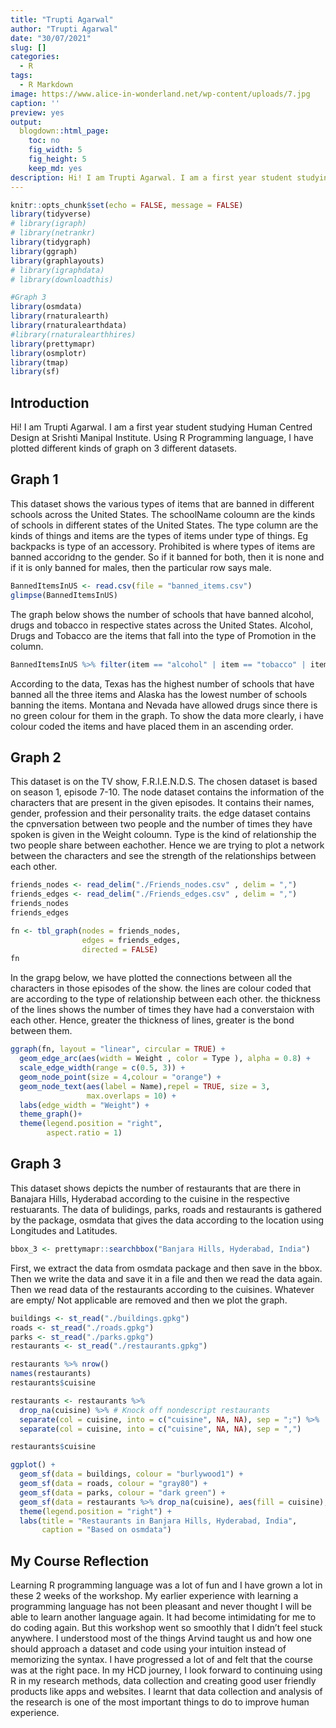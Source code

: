 ```yaml
---
title: "Trupti Agarwal"
author: "Trupti Agarwal"
date: "30/07/2021"
slug: []
categories:
  - R
tags:
  - R Markdown
image: https://www.alice-in-wonderland.net/wp-content/uploads/7.jpg
caption: ''
preview: yes
output:
  blogdown::html_page:
    toc: no
    fig_width: 5
    fig_height: 5
    keep_md: yes
description: Hi! I am Trupti Agarwal. I am a first year student studying Human Centred Design at Srishti Manipal Institute.
---
```


```r
knitr::opts_chunk$set(echo = FALSE, message = FALSE)
library(tidyverse)
# library(igraph)
# library(netrankr)
library(tidygraph)
library(ggraph)
library(graphlayouts)
# library(igraphdata)
# library(downloadthis)

#Graph 3
library(osmdata) 
library(rnaturalearth)
library(rnaturalearthdata)
#library(rnaturalearthhires)
library(prettymapr) 
library(osmplotr) 
library(tmap) 
library(sf)
```

## Introduction
Hi! I am Trupti Agarwal. I am a first year student studying Human Centred Design at Srishti Manipal Institute. Using R Programming language, I have plotted different kinds of graph on 3 different datasets. 

## Graph 1

This dataset shows the various types of items that are banned in different schools across the United States. 
The schoolName coloumn are the kinds of schools in different states of the United States. The type column are the kinds of things and items are the types of items under type of things. Eg backpacks is type of an accessory. Prohibited is where types of items are banned accoridng to the gender. So if it banned for both, then it is none and if it is only banned for males, then the particular row says male. 

```r
BannedItemsInUS <- read.csv(file = "banned_items.csv")
glimpse(BannedItemsInUS)
```

The graph below shows the number of schools that have banned alcohol, drugs and tobacco in respective states across the United States. 
Alcohol, Drugs and Tobacco are the items that fall into the type of Promotion in the column. 

```r
BannedItemsInUS %>% filter(item == "alcohol" | item == "tobacco" | item == "drugs") %>% count(item, state) %>% ggplot(data = .) + aes(x = reorder(state, n), y = n, fill = item, position = "stack") + geom_col() + theme(axis.text = element_text(size = 6))
```
According to the data, Texas has the highest number of schools that have banned all the three items and Alaska has the lowest number of schools banning the items. Montana and Nevada have allowed drugs since there is no green colour for them in the graph. 
To show the data more clearly, i have colour coded the items and have placed them in an ascending order. 

## Graph 2

This dataset is on the TV show, F.R.I.E.N.D.S. The chosen dataset is based on season 1, episode 7-10. The node dataset contains the information of the characters that are present in the given episodes. It contains their names, gender, profession and their personality traits. 
the edge dataset contains the cpnversation between two people and the number of times they have spoken is given in the Weight coloumn. Type is the kind of relationship the two people share between eachother. 
Hence we are trying to plot a network between the characters and see the strength of the relationships between each other. 

```r
friends_nodes <- read_delim("./Friends_nodes.csv" , delim = ",")
friends_edges <- read_delim("./Friends_edges.csv" , delim = ",")
friends_nodes
friends_edges
```

```r
fn <- tbl_graph(nodes = friends_nodes, 
                edges = friends_edges, 
                directed = FALSE)
fn
```

In the grapg below, we have plotted the connections between all the characters in those episodes of the show. the lines are colour coded that are according to the type of relationship between each other. the thickness of the lines shows the number of times they have had a converstaion with each other. Hence, greater the thickness of lines, greater is the bond between them. 

```r
ggraph(fn, layout = "linear", circular = TRUE) + 
  geom_edge_arc(aes(width = Weight , color = Type ), alpha = 0.8) + 
  scale_edge_width(range = c(0.5, 3)) +
  geom_node_point(size = 4,colour = "orange") + 
  geom_node_text(aes(label = Name),repel = TRUE, size = 3,
                 max.overlaps = 10) +
  labs(edge_width = "Weight") +
  theme_graph()+
  theme(legend.position = "right", 
        aspect.ratio = 1)
```

## Graph 3

This dataset shows depicts the number of restaurants that are there in Banajara Hills, Hyderabad according to the cuisine in the respective restuarants. The data of bulidings, parks, roads and restaurants is gathered by the package, osmdata that gives the data according to the location using Longitudes and Latitudes. 

```r
bbox_3 <- prettymapr::searchbbox("Banjara Hills, Hyderabad, India")
```

First, we extract the data from osmdata package and then save in the bbox. Then we write the data and save it in a file and then we read the data again. Then we read data of the restaurants according to the cuisines. Whatever are empty/ Not applicable are removed and then we plot the graph. 

```r
buildings <- st_read("./buildings.gpkg")
roads <- st_read("./roads.gpkg")
parks <- st_read("./parks.gpkg")
restaurants <- st_read("./restaurants.gpkg")
```
```r
restaurants %>% nrow()
names(restaurants)
restaurants$cuisine

```
```r
restaurants <- restaurants %>% 
  drop_na(cuisine) %>% # Knock off nondescript restaurants
  separate(col = cuisine, into = c("cuisine", NA, NA), sep = ";") %>% 
  separate(col = cuisine, into = c("cuisine", NA, NA), sep = ",")

restaurants$cuisine
```
```r
ggplot() + 
  geom_sf(data = buildings, colour = "burlywood1") + 
  geom_sf(data = roads, colour = "gray80") +
  geom_sf(data = parks, colour = "dark green") +
  geom_sf(data = restaurants %>% drop_na(cuisine), aes(fill = cuisine), colour = "black", shape = 21, size = 3) + 
  theme(legend.position = "right") +
  labs(title = "Restaurants in Banjara Hills, Hyderabad, India",
       caption = "Based on osmdata")
```

## My Course Reflection

Learning R programming language was a lot of fun and I have grown a lot in these 2 weeks of the workshop. My earlier experience with learning a programming language has not been pleasant and never thought I will be able to learn another language again. It had become intimidating for me to do coding again. But this workshop went so smoothly that I didn't feel stuck anywhere. I understood most of the things Arvind taught us and how one should approach a dataset and code using your intuition instead of memorizing the syntax. I have progressed a lot of and felt that the course was at the right pace. In my HCD journey, I look forward to continuing using R in my research methods, data collection and creating good user friendly products like apps and websites. 
I learnt that data collection and analysis of the research is one of the most important things to do to improve human experience. 
